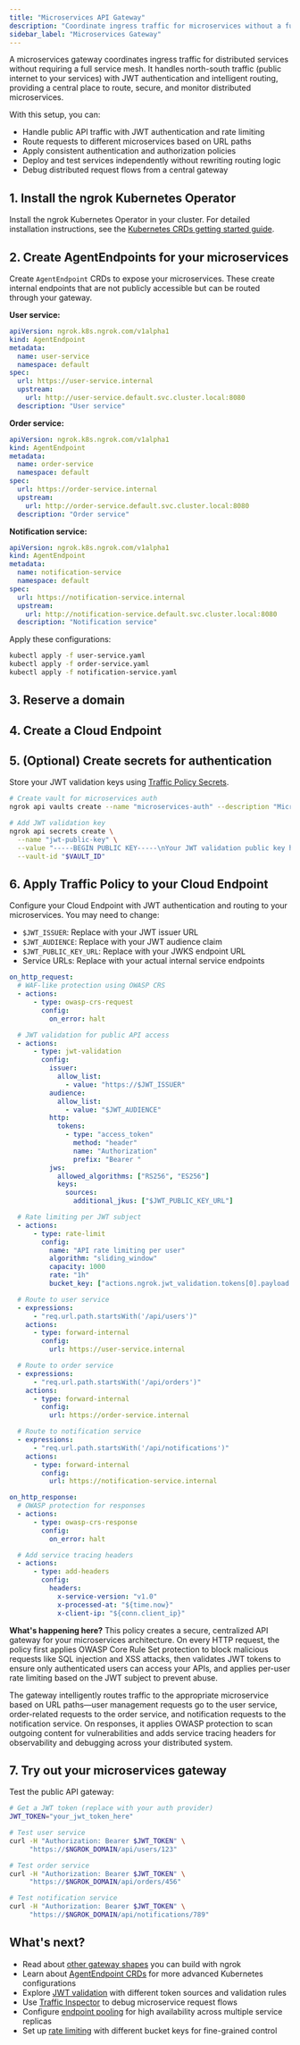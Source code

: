 ```yaml
---
title: "Microservices API Gateway"
description: "Coordinate ingress traffic for microservices without a full service mesh, using ngrok to handle north-south traffic patterns with authentication and routing."
sidebar_label: "Microservices Gateway"
---
```



A microservices gateway coordinates ingress traffic for distributed services without requiring a full service mesh. It handles north-south traffic (public internet to your services) with JWT authentication and intelligent routing, providing a central place to route, secure, and monitor distributed microservices.

With this setup, you can:

- Handle public API traffic with JWT authentication and rate limiting
- Route requests to different microservices based on URL paths
- Apply consistent authentication and authorization policies
- Deploy and test services independently without rewriting routing logic
- Debug distributed request flows from a central gateway

## 1. Install the ngrok Kubernetes Operator

Install the ngrok Kubernetes Operator in your cluster. For detailed installation instructions, see the [Kubernetes CRDs getting started guide](/docs/getting-started/kubernetes/crds).

## 2. Create AgentEndpoints for your microservices

Create `AgentEndpoint` CRDs to expose your microservices. These create internal endpoints that are not publicly accessible but can be routed through your gateway.

**User service:**

```yaml
apiVersion: ngrok.k8s.ngrok.com/v1alpha1
kind: AgentEndpoint
metadata:
  name: user-service
  namespace: default
spec:
  url: https://user-service.internal
  upstream:
    url: http://user-service.default.svc.cluster.local:8080
  description: "User service"
```

**Order service:**

```yaml
apiVersion: ngrok.k8s.ngrok.com/v1alpha1
kind: AgentEndpoint
metadata:
  name: order-service
  namespace: default
spec:
  url: https://order-service.internal
  upstream:
    url: http://order-service.default.svc.cluster.local:8080
  description: "Order service"
```

**Notification service:**

```yaml
apiVersion: ngrok.k8s.ngrok.com/v1alpha1
kind: AgentEndpoint
metadata:
  name: notification-service
  namespace: default
spec:
  url: https://notification-service.internal
  upstream:
    url: http://notification-service.default.svc.cluster.local:8080
  description: "Notification service"
```

Apply these configurations:

```bash
kubectl apply -f user-service.yaml
kubectl apply -f order-service.yaml
kubectl apply -f notification-service.yaml
```

## 3. Reserve a domain

<ReserveDomain />

## 4. Create a Cloud Endpoint

<CloudEndpoint />

## 5. (Optional) Create secrets for authentication

Store your JWT validation keys using [Traffic Policy Secrets](/docs/traffic-policy/secrets).

```bash
# Create vault for microservices auth
ngrok api vaults create --name "microservices-auth" --description "Microservices authentication secrets"

# Add JWT validation key
ngrok api secrets create \
  --name "jwt-public-key" \
  --value "-----BEGIN PUBLIC KEY-----\nYour JWT validation public key here\n-----END PUBLIC KEY-----" \
  --vault-id "$VAULT_ID"
```

## 6. Apply Traffic Policy to your Cloud Endpoint

Configure your Cloud Endpoint with JWT authentication and routing to your microservices.
You may need to change:

- `$JWT_ISSUER`: Replace with your JWT issuer URL
- `$JWT_AUDIENCE`: Replace with your JWT audience claim
- `$JWT_PUBLIC_KEY_URL`: Replace with your JWKS endpoint URL
- Service URLs: Replace with your actual internal service endpoints

```yaml
on_http_request:
  # WAF-like protection using OWASP CRS
  - actions:
      - type: owasp-crs-request
        config:
          on_error: halt

  # JWT validation for public API access
  - actions:
      - type: jwt-validation
        config:
          issuer:
            allow_list:
              - value: "https://$JWT_ISSUER"
          audience:
            allow_list:
              - value: "$JWT_AUDIENCE"
          http:
            tokens:
              - type: "access_token"
                method: "header"
                name: "Authorization"
                prefix: "Bearer "
          jws:
            allowed_algorithms: ["RS256", "ES256"]
            keys:
              sources:
                additional_jkus: ["$JWT_PUBLIC_KEY_URL"]

  # Rate limiting per JWT subject
  - actions:
      - type: rate-limit
        config:
          name: "API rate limiting per user"
          algorithm: "sliding_window"
          capacity: 1000
          rate: "1h"
          bucket_key: ["actions.ngrok.jwt_validation.tokens[0].payload.sub"]

  # Route to user service
  - expressions:
      - "req.url.path.startsWith('/api/users')"
    actions:
      - type: forward-internal
        config:
          url: https://user-service.internal

  # Route to order service
  - expressions:
      - "req.url.path.startsWith('/api/orders')"
    actions:
      - type: forward-internal
        config:
          url: https://order-service.internal

  # Route to notification service
  - expressions:
      - "req.url.path.startsWith('/api/notifications')"
    actions:
      - type: forward-internal
        config:
          url: https://notification-service.internal

on_http_response:
  # OWASP protection for responses
  - actions:
      - type: owasp-crs-response
        config:
          on_error: halt

  # Add service tracing headers
  - actions:
      - type: add-headers
        config:
          headers:
            x-service-version: "v1.0"
            x-processed-at: "${time.now}"
            x-client-ip: "${conn.client_ip}"
```

**What's happening here?** This policy creates a secure, centralized API gateway for your microservices architecture. On every HTTP request, the policy first applies OWASP Core Rule Set protection to block malicious requests like SQL injection and XSS attacks, then validates JWT tokens to ensure only authenticated users can access your APIs, and applies per-user rate limiting based on the JWT subject to prevent abuse.

The gateway intelligently routes traffic to the appropriate microservice based on URL paths—user management requests go to the user service, order-related requests to the order service, and notification requests to the notification service. On responses, it applies OWASP protection to scan outgoing content for vulnerabilities and adds service tracing headers for observability and debugging across your distributed system.

## 7. Try out your microservices gateway

<TryOut />

Test the public API gateway:

```bash
# Get a JWT token (replace with your auth provider)
JWT_TOKEN="your_jwt_token_here"

# Test user service
curl -H "Authorization: Bearer $JWT_TOKEN" \
     "https://$NGROK_DOMAIN/api/users/123"

# Test order service
curl -H "Authorization: Bearer $JWT_TOKEN" \
     "https://$NGROK_DOMAIN/api/orders/456"

# Test notification service
curl -H "Authorization: Bearer $JWT_TOKEN" \
     "https://$NGROK_DOMAIN/api/notifications/789"
```

## What's next?

- Read about [other gateway shapes](https://ngrok.com/blog-post/api-gateway-shapes-patterns-2025) you can build with ngrok
- Learn about [AgentEndpoint CRDs](/docs/k8s/crds/agentendpoint) for more advanced Kubernetes configurations
- Explore [JWT validation](/docs/traffic-policy/actions/jwt-validation) with different token sources and validation rules
- Use [Traffic Inspector](https://dashboard.ngrok.com/traffic-inspector) to debug microservice request flows
- Configure [endpoint pooling](/docs/k8s/guides/pooling) for high availability across multiple service replicas
- Set up [rate limiting](/docs/traffic-policy/actions/rate-limit) with different bucket keys for fine-grained control

<Back />
